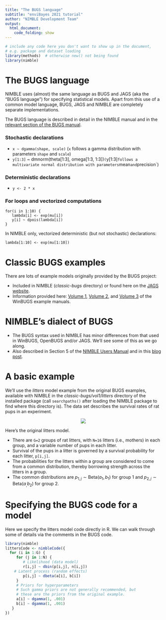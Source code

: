 ```yaml
---
title: "The BUGS language"
subtitle: "enviBayes 2021 tutorial"
author: "NIMBLE Development Team"
output:
  html_document:
    code_folding: show
---
```


```r
# include any code here you don't want to show up in the document,
# e.g. package and dataset loading
library(methods)  # otherwise new() not being found 
library(nimble)
```


# The BUGS language

NIMBLE uses (almost) the same language as BUGS and JAGS (aka the "BUGS language") for specifying statistical models. Apart from this use of a common model language, BUGS, JAGS and NIMBLE are completely separate implementations.

The BUGS language is described in detail in the NIMBLE manual and in the [relevant section of the BUGS manual](http://www.openbugs.net/Manuals/ModelSpecification.html). 

### Stochastic declarations

  - `x ~ dgamma(shape, scale)` (`x` follows a gamma distribution with parameters `shape` and `scale`)
  - `y[1:3]` ~ dmnorm(theta[1:3], omega[1:3, 1:3])` (`y[1:3]` follows a multivariate normal distribution with parameters `mean` and `precision`)

### Deterministic declarations

  - `y <- 2 * x`

### For loops and vectorized computations

```
for(i in 1:10) {
   lambda[i] <- exp(mu[i])
   y[i] ~ dpois(lambda[i])
}
```

In NIMBLE only, vectorized deterministic (but not stochastic) declarations:

```
lambda[1:10] <- exp(mu[1:10])
```

# Classic BUGS examples

There are lots of example models originally provided by the BUGS project:

  - Included in NIMBLE (*classic-bugs* directory) or found here on the [JAGS website](https://sourceforge.net/projects/mcmc-jags/files/Examples/).
  - Information provided here: [Volume 1](http://www.mrc-bsu.cam.ac.uk/wp-content/uploads/WinBUGS_Vol1.pdf), [Volume 2](http://www.mrc-bsu.cam.ac.uk/wp-content/uploads/WinBUGS_Vol2.pdf), and [Volume 3](http://www.mrc-bsu.cam.ac.uk/wp-content/uploads/WinBUGS_Vol3.pdf) of the WinBUGS example manuals.

# NIMBLE's dialect of BUGS

   - The BUGS syntax used in NIMBLE has minor differences from that used in WinBUGS, OpenBUGS and/or JAGS. We'll see some of this as we go along.
   - Also described in Section 5 of the [NIMBLE Users Manual](https://r-nimble.org/html_manual/cha-writing-models.html) and in this [blog post](https://r-nimble.org/quick-guide-for-converting-from-jags-or-bugs-to-nimble).

# A basic example


We'll use the *litters* model example from the original BUGS examples, available with NIMBLE in the *classic-bugs/vol1/litters* directory of the installed package (call ```searchpaths()``` after loading the NIMBLE package to find where this directory is). The data set describes the survival rates of rat pups in an experiment.

<center><img src="littersDAG.jpg"></center>

Here's the original litters model.

 - There are ```G=2``` groups of rat litters, with ```N=16```  litters (i.e., mothers) in each group, and a variable number of pups in each litter.
 - Survival of the pups in a litter is governed by a survival probability for each litter, ```p[i,j]```.
 - The probabilities for the litters within a group are considered to come from a common distribution, thereby borrowing strength across the litters in a group.
 - The common distributions are $p_{1,j} \sim \mbox{Beta}(a_1, b_1)$ for group 1 and $p_{2,j} \sim \mbox{Beta}(a_, b_2)$ for group 2.

# Specifying the BUGS code for a model

Here we specify the litters model code directly in R. We can walk through some of details via the comments in the BUGS code.

```r
library(nimble)
littersCode <- nimbleCode({
  for (i in 1:G) {
     for (j in 1:N) {
     	# Likelihood (data model)
        r[i,j] ~ dbin(p[i,j], n[i,j])
	# Latent process (random effects)
        p[i,j] ~ dbeta(a[i], b[i]) 
     }
     # Priors for hyperparameters
     # Such gamma priors are not generally recommended, but
     # these are the priors from the original example.
     a[i] ~ dgamma(1, .001)
     b[i] ~ dgamma(1, .001)
   }
})
```

